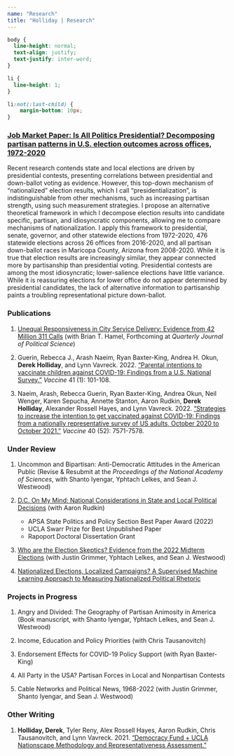 ```yaml
---
name: "Research"
title: "Holliday | Research"
---
```


<style>
  .title{
    display: none;
  }
</style>

<link rel="stylesheet" href="styles.css" type="text/css">

```css
body {
  line-height: normal;
  text-align: justify;
  text-justify: inter-word;
}

li {
  line-height: 1;
}

li:not(:last-child) {
    margin-bottom: 10px;
}
```

### <a href="deholliday.github.io/pdfs/Holliday_JMP_v09012023.pdf" target="_blank">Job Market Paper: Is All Politics Presidential? Decomposing partisan patterns in U.S. election outcomes across offices, 1972-2020</a>

Recent research contends state and local elections are driven by presidential contests, presenting correlations between presidential and down-ballot voting as evidence. However, this top-down mechanism of "nationalized" election results, which I call "presidentialization", is indistinguishable from other mechanisms, such as increasing partisan strength, using such measurement strategies. I propose an alternative theoretical framework in which I decompose election results into candidate specific, partisan, and idiosyncratic components, allowing me to compare mechanisms of nationalization. I apply this framework to presidential, senate, governor, and other statewide elections from 1972-2020, 476 statewide elections across 26 offices from 2016-2020, and all partisan down-ballot races in Maricopa County, Arizona from 2008-2020. While it is true that election results are increasingly similar, they appear connected more by partisanship than presidential voting. Presidential contests are among the most idiosyncratic; lower-salience elections have little variance. While it is reassuring elections for lower office do not appear determined by presidential candidates, the lack of alternative information to partisanship paints a troubling representational picture down-ballot.

### Publications

1. <a href="deholliday.github.io/pdfs/311_qjps.pdf" target="_blank">Unequal Responsiveness in City Service Delivery: Evidence from 42 Million 311 Calls</a> (with Brian T. Hamel, Forthcoming at *Quarterly Journal of Political Science*)

2. Guerin, Rebecca J., Arash Naeim, Ryan Baxter-King, Andrea H. Okun, **Derek Holliday**, and Lynn Vavreck. 2022. <a href="https://doi.org/10.1016/j.vaccine.2022.11.001" target="_blank">"Parental intentions to vaccinate children against COVID-19: Findings from a U.S. National Survey."</a> *Vaccine* 41 (1): 101-108.

3. Naeim, Arash, Rebecca Guerin, Ryan Baxter-King, Andrea Okun, Neil Wenger, Karen Sepucha, Annette Stanton, Aaron Rudkin, **Derek Holliday**, Alexander Rossell Hayes, and Lynn Vavreck. 2022. <a href="https://doi.org/10.1016/j.vaccine.2022.09.024" target="_blank">"Strategies to increase the intention to get vaccinated against COVID-19: Findings from a nationally representative survey of US adults, October 2020 to October 2021."</a> *Vaccine* 40 (52): 7571-7578.

### Under Review

1. Uncommon and Bipartisan: Anti-Democratic Attitudes in the American Public (Revise & Resubmit at the *Proceedings of the National Academy of Sciences*, with Shanto Iyengar, Yphtach Lelkes, and Sean J. Westwood)

2. <a href="deholliday.github.io/pdfs/nationalization_conjoint_merged.pdf" target="_blank">D.C. On My Mind: National Considerations in State and Local Political Decisions</a> (with Aaron Rudkin)

    + APSA State Politics and Policy Section Best Paper Award (2022)
    + UCLA Swarr Prize for Best Unpublished Paper
    + Rapoport Doctoral Dissertation Grant

3. <a href="https://osf.io/pe2zg/" target="_blank">Who are the Election Skeptics? Evidence from the 2022 Midterm Elections</a> (with Justin Grimmer, Yphtach Lelkes, and Sean J. Westwood)

4. <a href="deholliday.github.io/pdfs/holliday_nationalizedrhetoric_09112022.pdf" target="_blank">Nationalized Elections, Localized Campaigns? A Supervised Machine Learning Approach to Measuring Nationalized Political Rhetoric</a>

### Projects in Progress
    
1. Angry and Divided: The Geography of Partisan Animosity in America (Book manuscript, with Shanto Iyengar, Yphtach Lelkes, and Sean J. Westwood)

2. Income, Education and Policy Priorities (with Chris Tausanovitch)

3. Endorsement Effects for COVID-19 Policy Support (with Ryan Baxter-King)

4. All Party in the USA? Partisan Forces in Local and Nonpartisan Contests

5. Cable Networks and Political News, 1968-2022 (with Justin Grimmer, Shanto Iyengar, and Sean J. Westwood)

### Other Writing

1. **Holliday, Derek**, Tyler Reny, Alex Rossell Hayes, Aaron Rudkin, Chris Tausanovitch, and Lynn Vavreck. 2021. <a href="https://www.voterstudygroup.org/uploads/reports/Data/Nationscape-Methodology-Representative-Assessment-2021Dec.pdf" target="_blank">"Democracy Fund + UCLA Nationscape Methodology and Representativeness Assessment."</a>